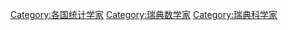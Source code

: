 [[Category:各国统计学家|Category:各国统计学家]]
[[Category:瑞典数学家|Category:瑞典数学家]]
[[Category:瑞典科学家|Category:瑞典科学家]]